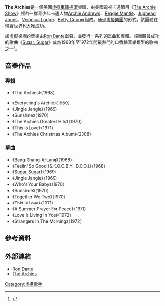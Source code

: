 {{Infobox musical artist
|background=group_or_band
|origin={{USA}}[[紐約州|紐約州]][[紐約|紐約]]
|genre=[[泡泡糖音樂|泡泡糖音樂]]、[[搖滾樂|搖滾樂]]
|years_active=1968-1973
|label=[[RCA唱片|RCA唱片]]
|associated_acts=[[Ron_Dante|Ron Dante]]、[[Andy_Kim|Andy Kim]]
|past_members=[[阿奇·安德鲁|Archie Andrews]]<br />[[Jughead_Jones|Jughead Jones]]<br />[[Reggie_Mantle|Reggie Mantle]]<br />[[维罗妮卡.罗姿|Veronica Lodge]]<br />[[贝蒂·古柏|Betty Cooper]]
}}

'''The Archies'''是一個美國[[虚拟团队|虛擬]][[車庫搖滾|車庫搖滾]]樂團，由美國電視卡通節目《[[The_Archie_Show|The Archie Show]]》裡的一群青少年卡通人物[[阿奇·安德鲁|Archie Andrews]]、[[Reggie_Mantle|Reggie Mantle]]、[[Jughead_Jones|Jughead Jones]]、[[维罗妮卡.罗姿|Veronica Lodge]]、[[贝蒂·古柏|Betty Cooper]]組成。通過[[虚拟团队|虛擬樂團]]的形式，該團體在現實世界也大獲成功。

該虛擬樂團的音樂由[[Ron_Dante|Ron Dante]]獻聲，並發行一系列的單曲和專輯。該團體最成功的歌曲《[[Sugar,_Sugar|Sugar, Sugar]]》成為1968年至1972年間最熱門的口香糖音樂類型的歌曲之一<ref name="naked">{{cite book|url=https://archive.org/details/bubblegummusicis0000unse|title=Bubblegum Music is the Naked Truth: The Dark History of Prepubescent Pop, From the Banana Splits to Britney Spears|last=Cooper|first=Kim|authorlink=|publisher=Feral House|year=2001|isbn=0-922915-69-5|location=|pages=|doi=|id=|coauthors=Smay, David, eds.}}</ref>。

== 音樂作品 ==

=== 專輯 ===
* 《The Archies》（1968）

* 《Everything's Archie》（1969）
* 《Jingle Jangle》（1969）
* 《Sunshine》（1970）
* 《The Archies Greatest Hits》（1970）
* 《This Is Love》（1971）
* 《The Archies Christmas Album》（2008）

=== 單曲 ===
* 《Bang-Shang-A-Lang》（1968）
* 《Feelin' So Good (S.K.O.O.B.Y.-D.O.O.)》（1968）
* 《Sugar, Sugar》（1969）
* 《Jingle Jangle》（1969）
* 《Who's Your Baby》（1970）
* 《Sunshine》（1970）
* 《Together We Two》（1970）
* 《This Is Love》（1971）
* 《A Summer Prayer For Peace》（1971）
* 《Love Is Living In You》（1972）
* 《Strangers In The Morning》（1972）

== 參考資料 ==
{{Reflist}}

== 外部連結 ==
* [http://www.rondante.com/ Ron Dante]{{Wayback|url=http://www.rondante.com/ |date=20161125034350 }}
* [http://home.comcast.net/~bubblegumusic/archies.htm The Archies]{{Wayback|url=http://home.comcast.net/~bubblegumusic/archies.htm |date=20070701224003 }}

{{Authority control}}

{{DEFAULTSORT:Archies}}
[[Category:虛構歌手|Category:虛構歌手]]